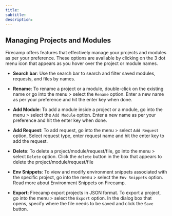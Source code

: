 ```yaml
--- 
title: 
subtitle: 
description: 
---
```


## Managing Projects and Modules

Firecamp offers features that effectively manage your projects and modules as per your preference. These options are available by clicking on the 3 dot menu icon that appears as you hover over the project or module names.

- **Search bar**: Use the search bar to search and filter saved modules, requests, and files by names.

- **Rename**: To rename a project or a module, double-click on the existing name or go into the menu > select the `Rename` option. Enter a new name as per your preference and hit the enter key when done.

- **Add Module**: To add a module inside a project or a module, go into the menu > select the `Add Module` option. Enter a new name as per your preference and hit the enter key when done.

- **Add Request**: To add request, go into the menu > select `Add Request` option, Select request type, enter request name and hit the enter key to add the request.

- **Delete**: To delete a project/module/request/file, go into the menu > select `Delete` option. Click the `delete` button in the box that appears to delete the project/module/request/file

- **Env Snippets**: To view and modify environment snippets associated with the specific project, go into the menu > select the `Env Snippets` option. Read more about Environment Snippets on Firecamp.

- **Export**: Firecamp export projects in JSON format. To export a project, go into the menu > select the `Export` option. In the dialog box that opens, specify where the file needs to be saved and click the `Save` button.
